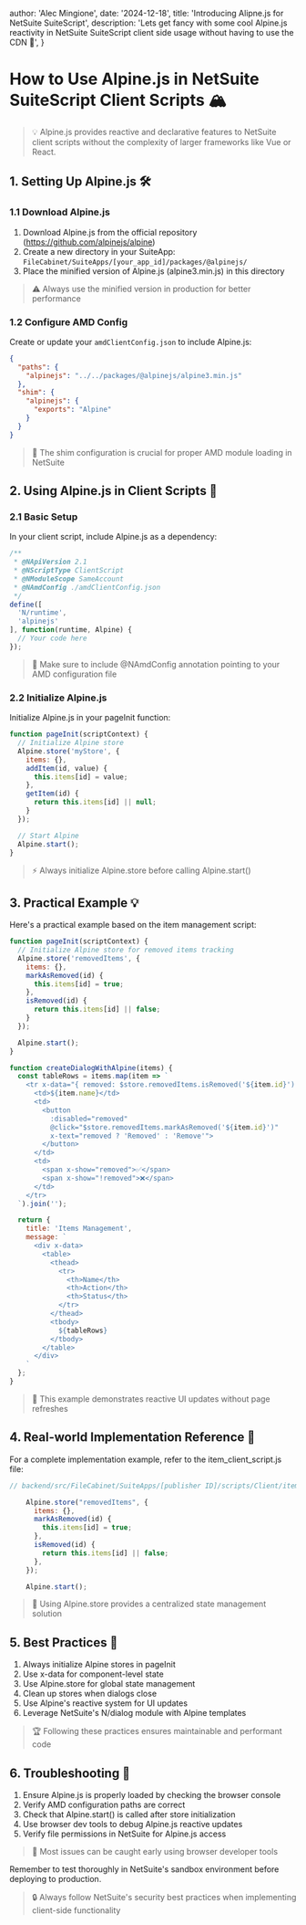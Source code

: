 
  author: 'Alec Mingione',
  date: '2024-12-18',
  title: 'Introducing Alipne.js for NetSuite SuiteScript',
  description:
    'Lets get fancy with some cool Alpine.js reactivity in NetSuite SuiteScript client side usage without having to use the CDN 🚀',
}


# How to Use Alpine.js in NetSuite SuiteScript Client Scripts 🏔️

> 💡 Alpine.js provides reactive and declarative features to NetSuite client scripts without the complexity of larger frameworks like Vue or React.

## 1. Setting Up Alpine.js 🛠️

### 1.1 Download Alpine.js
1. Download Alpine.js from the official repository (https://github.com/alpinejs/alpine)
2. Create a new directory in your SuiteApp: `FileCabinet/SuiteApps/[your_app_id]/packages/@alpinejs/`
3. Place the minified version of Alpine.js (alpine3.min.js) in this directory

> ⚠️ Always use the minified version in production for better performance

### 1.2 Configure AMD Config
Create or update your `amdClientConfig.json` to include Alpine.js:

```json
{
  "paths": {
    "alpinejs": "../../packages/@alpinejs/alpine3.min.js"
  },
  "shim": {
    "alpinejs": {
      "exports": "Alpine"
    }
  }
}
```

> 🔑 The shim configuration is crucial for proper AMD module loading in NetSuite

## 2. Using Alpine.js in Client Scripts 📝

### 2.1 Basic Setup
In your client script, include Alpine.js as a dependency:

```javascript
/**
 * @NApiVersion 2.1
 * @NScriptType ClientScript
 * @NModuleScope SameAccount
 * @NAmdConfig ./amdClientConfig.json
 */
define([
  'N/runtime',
  'alpinejs'
], function(runtime, Alpine) {
  // Your code here
});
```

> 🎯 Make sure to include @NAmdConfig annotation pointing to your AMD configuration file

### 2.2 Initialize Alpine.js
Initialize Alpine.js in your pageInit function:

```javascript
function pageInit(scriptContext) {
  // Initialize Alpine store
  Alpine.store('myStore', {
    items: {},
    addItem(id, value) {
      this.items[id] = value;
    },
    getItem(id) {
      return this.items[id] || null;
    }
  });

  // Start Alpine
  Alpine.start();
}
```

> ⚡ Always initialize Alpine.store before calling Alpine.start()

## 3. Practical Example 💡
Here's a practical example based on the item management script:

```javascript
function pageInit(scriptContext) {
  // Initialize Alpine store for removed items tracking
  Alpine.store('removedItems', {
    items: {},
    markAsRemoved(id) {
      this.items[id] = true;
    },
    isRemoved(id) {
      return this.items[id] || false;
    }
  });

  Alpine.start();
}

function createDialogWithAlpine(items) {
  const tableRows = items.map(item => `
    <tr x-data="{ removed: $store.removedItems.isRemoved('${item.id}') }">
      <td>${item.name}</td>
      <td>
        <button 
          :disabled="removed"
          @click="$store.removedItems.markAsRemoved('${item.id}')"
          x-text="removed ? 'Removed' : 'Remove'">
        </button>
      </td>
      <td>
        <span x-show="removed">✅</span>
        <span x-show="!removed">❌</span>
      </td>
    </tr>
  `).join('');

  return {
    title: 'Items Management',
    message: `
      <div x-data>
        <table>
          <thead>
            <tr>
              <th>Name</th>
              <th>Action</th>
              <th>Status</th>
            </tr>
          </thead>
          <tbody>
            ${tableRows}
          </tbody>
        </table>
      </div>
    `
  };
}
```

> 🎨 This example demonstrates reactive UI updates without page refreshes

## 4. Real-world Implementation Reference 🌟
For a complete implementation example, refer to the item_client_script.js file:

```javascript
// backend/src/FileCabinet/SuiteApps/[publisher ID]/scripts/Client/item_client_script.js

    Alpine.store("removedItems", {
      items: {},
      markAsRemoved(id) {
        this.items[id] = true;
      },
      isRemoved(id) {
        return this.items[id] || false;
      },
    });

    Alpine.start();
```

> 💪 Using Alpine.store provides a centralized state management solution

## 5. Best Practices 🎯

1. Always initialize Alpine stores in pageInit
2. Use x-data for component-level state
3. Use Alpine.store for global state management
4. Clean up stores when dialogs close
5. Use Alpine's reactive system for UI updates
6. Leverage NetSuite's N/dialog module with Alpine templates

> 🏆 Following these practices ensures maintainable and performant code

## 6. Troubleshooting 🔧

1. Ensure Alpine.js is properly loaded by checking the browser console
2. Verify AMD configuration paths are correct
3. Check that Alpine.start() is called after store initialization
4. Use browser dev tools to debug Alpine.js reactive updates
5. Verify file permissions in NetSuite for Alpine.js access

> 🚨 Most issues can be caught early using browser developer tools

Remember to test thoroughly in NetSuite's sandbox environment before deploying to production.

> 🔒 Always follow NetSuite's security best practices when implementing client-side functionality
